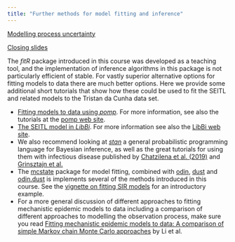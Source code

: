 ```yaml
---
title: "Further methods for model fitting and inference"
--- 
```


[Modelling process uncertainty](slides/process_uncertainty.html)

[Closing slides](slides/closing.pdf)

The *fitR* package introduced in this course was developed as a teaching tool, and the implementation of inference algorithms in this package is not particularly efficient of stable. For vastly superior alternative options for fitting models to data there are much better options. Here we provide some additional short tutorials that show how these could be used to fit the SEITL and related models to the Tristan da Cunha data set.

- [Fitting models to data using *pomp*](pomp.html). For more information, see also the tutorials at the [pomp web site](https://kingaa.github.io/pomp/).
- [The SEITL model in *LibBi*](libbi.html). For more information see also the [LibBi web site](https://libbi.org).
- We also recommend looking at [*stan*](https://mc-stan.org/) a general probabilistic programming language for Bayesian inference, as well as the great tutorials for using them with infectious disease published by [Chatzilena et al. (2019)](https://doi.org/10.1016/j.epidem.2019.100367) and [Grinsztajn et al.](https://mc-stan.org/users/documentation/case-studies/boarding_school_case_study.html)
- The [mcstate](https://mrc-ide.github.io/mcstate/) package for model fitting, combined with [odin](https://mrc-ide.github.io/odin/index.html), [dust](https://mrc-ide.github.io/dust/) and [odin.dust](https://mrc-ide.github.io/odin.dust/) is implements several of the methods introduced in this course. See the [vignette on fitting SIR models](https://mrc-ide.github.io/mcstate/articles/sir_models.html) for an introductory example.
- For a more general discussion of different approaches to fitting mechanistic epidemic models to data including a comparison of different approaches to modelling the observation process, make sure you read [Fitting mechanistic epidemic models to data: A comparison of simple Markov chain Monte Carlo approaches](https://doi.org/10.1177/0962280217747054) by Li et al.
